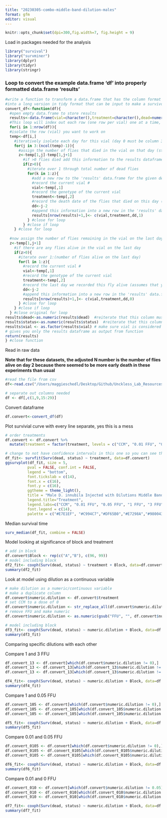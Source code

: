 ```yaml
---
title: "20230305-combo-middle-band-dilution-males"
format: gfm
editor: visual
---
```


```r
knitr::opts_chunk$set(dpi=300,fig.width=7, fig.height = 9)
```

Load in packages needed for the analysis

```r
library("survival")
library("survminer")
library(dplyr)
library(tidyr)
library(stringr)
```

### Loop to convert the example data.frame 'df' into properly formatted data.frame 'results'

```r
#write a function to transform a data.frame that has the column format 'vial | treatment | D0 | D1 | D2...', with one row for each vial
#into a long version in tidy format that can be input to make a survivorship curve
convert_df<-function(df){
  #open empty data.frame to store results
  results<-data.frame(vial=character(),treatment=character(),dead=numeric(),status=numeric())
  #This loop will index out each row (one row per vial) one at a time, transform it into long format (one row per fly), and add the information to the empty data.frame called results
  for(i in 1:nrow(df)){
  #isolate the row (vial) you want to work on
  temp<-df[i,]
    #iteratively isolate each day for this vial (day 0 must be column 3, day 1 column 4, etc.). Loop stops the column before the last day
    for(j in 3:(ncol(temp)-1)){
      #assign the number of flies that died in the vial on that day (starting with day 1) to the variable 'z'
      z<-temp[1,j]-temp[1,j+1]
        #if >0 flies died add this information to the results dataframe
        if(z>0){
          #iterate over 1 through total number of dead flies
          for(k in 1:z){
            #add a new row to the 'results' data.frame for the given dead fly, specifying vial #, treatment, day died, and
            #record the current vial #
            vial<-temp[,1]
            #record the genotype of the current vial
            treatment<-temp[,2]
            #record the death date of the flies that died on this day (assumes that your input DF starts with day 0 in column 3)
            dd<-j-2
            #append this information into a new row in the 'results' data.frame, and add a '1' in the 4th column to indicate mortality
            results[nrow(results)+1,]<- c(vial,treatment,dd,1)
          } #close for loop
        } #close if loop
    } #close for loop
  
  #now assign the number of flies remaining in the vial on the last day (value in the last column of the row) to the variable 'z'
  z<-temp[1,j+1]
    #if there are any flies alive in the vial on the last day
    if(z>0){
      #iterate over 1:(number of flies alive on the last day)
      for(l in 1:z){
        #record the current vial #
        vial<-temp[,1]
        #record the genotype of the current vial
        treatment<-temp[,2]
        #record the last day we recorded this fly alive (assumes that your input DF starts with day 0 in column 3)
        dd<-j-2
        #append this information into a new row in the 'results' data.frame, and add a '0' in the 4th column to indicate that the fly made it to the end of the experiment
        results[nrow(results)+1,]<- c(vial,treatment,dd,0)
      } #close for loop
    } #close if loop
  } #close original for loop
results$dead<-as.numeric(results$dead)  #reiterate that this column must be class numeric
results$status<-as.numeric(results$status)  #reiterate that this column must be class numeric
results$vial <- as.factor(results$vial) # make sure vial is considered a factor
# gives you only the results dataframe as output from function 
return(results) 
} #close function
```

Read in raw data

**Note that for these datasets, the adjusted N number is the number of flies alive on day 2 because there seemed to be more early death in these experiments than usual**

```r
#read the file from csv
df<-read.csv("/Users/maggieschedl/Desktop/Github/Unckless_Lab_Resources/Infection_survival_analyses/20240305-middle-band-dilution-male-combo/middle-band-dilution-male-combo.csv")

# separate out columns needed
df <- df[,c(1,9,15:29)]

```

Convert dataframe

```r
df.convert<-convert_df(df)
```

Plot survivial curve with every line separate, yes this is a mess

```r
# order treatments 
df.convert <- df.convert %>% 
  mutate(treatment = factor(treatment, levels = c("CCM", "0.01 FFU", "0.05 FFU", "1 FFU", "3 FFU")))

# change to not have confidence intervals in this one so you can see them 
df_fit<- survfit(Surv(dead, status) ~ treatment, data=df.convert)
ggsurvplot(df_fit, size = 5,
          pval = FALSE, conf.int = FALSE,
          legend = "bottom",
          font.tickslab = c(14),
          font.x = c(16),
          font.y = c(16),
          ggtheme = theme_light(),
          title = "Male D. innubila Injected with Dilutions Middle Band DiNV",
          legend.title="Treatment",
          legend.labs=c("CCM", "0.01 FFU", "0.05 FFU", "1 FFU", "3 FFU"),
          font.legend = c(14),
          palette = c("#E7E1EF", "#C994C7","#DF65B0","#E7298A","#980043")) + ylab("Survival Proporation") + xlab("Days post injection")

```

Median survival time

```r
surv_median(df_fit, combine = FALSE)
```

Model looking at significance of block and treatment

```r
# add in block 
df.convert$Block <- rep(c("A","B"), c(96, 99))
# model including block 
df2_fit<- coxph(Surv(dead, status) ~ treatment + Block, data=df.convert)
summary(df2_fit)

```

Look at model using dilution as a continuous variable

```r
# make dilution as a numeric/continuous variable
# make a duplicate column 
df.convert$numeric.dilution <- df.convert$treatment
# set CCM to a dose of 0
df.convert$numeric.dilution <- str_replace_all(df.convert$numeric.dilution, 'CCM', '0')
# remove FFU and make numeric
df.convert$numeric.dilution <- as.numeric(gsub("FFU", "", df.convert$numeric.dilution))

# model including block 
df3_fit<- coxph(Surv(dead, status) ~ numeric.dilution + Block, data=df.convert)
summary(df3_fit)

```

Comparing specific dilutions with each other

Compare 1 and 3 FFU

```r
df.convert_13 <- df.convert[which(df.convert$numeric.dilution != 0),]
df.convert_13 <- df.convert_13[which(df.convert_13$numeric.dilution != 0.01),]
df.convert_13 <- df.convert_13[which(df.convert_13$numeric.dilution != 0.05),]

df4_fit<- coxph(Surv(dead, status) ~ numeric.dilution + Block, data=df.convert_13)
summary(df4_fit)
```

Compare 1 and 0.05 FFU

```r
df.convert_105 <- df.convert[which(df.convert$numeric.dilution != 0),]
df.convert_105 <- df.convert_105[which(df.convert_105$numeric.dilution != 3),]
df.convert_105 <- df.convert_105[which(df.convert_105$numeric.dilution != 0.01),]

df5_fit<- coxph(Surv(dead, status) ~ numeric.dilution + Block, data=df.convert_105)
summary(df5_fit)
```

Compare 0.01 and 0.05 FFU

```r
df.convert_0105 <- df.convert[which(df.convert$numeric.dilution != 0),]
df.convert_0105 <- df.convert_0105[which(df.convert_0105$numeric.dilution != 3),]
df.convert_0105 <- df.convert_0105[which(df.convert_0105$numeric.dilution != 1),]

df6_fit<- coxph(Surv(dead, status) ~ numeric.dilution + Block, data=df.convert_0105)
summary(df6_fit)
```

Compare 0.01 and 0 FFU

```r
df.convert_010 <- df.convert[which(df.convert$numeric.dilution != 0.05),]
df.convert_010 <- df.convert_010[which(df.convert_010$numeric.dilution != 3),]
df.convert_010 <- df.convert_010[which(df.convert_010$numeric.dilution != 1),]

df7_fit<- coxph(Surv(dead, status) ~ numeric.dilution + Block, data=df.convert_010)
summary(df7_fit)
```
